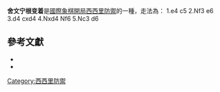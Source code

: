 {{Chess notation}}
'''舍文宁根变着'''是[[國際象棋開局|國際象棋開局]][[西西里防禦|西西里防禦]]的一種，走法為：
1.e4 c5 2.Nf3 e6 3.d4 cxd4 4.Nxd4 Nf6 5.Nc3 d6

{{Infobox chess opening
|openingname = 舍文宁根变着
|image = {{Chess diagram|=
|
|
|=
 |rd|nd|bd|qd|kd|bd|__|rd|=
 |pd|pd|__|__|__|pd|pd|pd|=
 |__|__|__|pd|pd|nd|__|__|=
 |__|__|__|__|__|__|__|__|=
 |__|__|__|nl|pl|__|__|__|=
 |__|__|nl|__|__|__|__|__|=
 |pl|pl|pl|__|__|pl|pl|pl|=
 |rl|__|bl|ql|kl|bl|__|rl|=
|
}}
|moves=1.e4 c5 2.Nf3 d6 3.d4 cxd4 4.Nxd4 Nf6 5.Nc3 e6
|ECO=B80–B89
|parentopening = [[西西里防禦|西西里防禦]]
|chessgid=162521&move=6&moves=e4.c5.Nf3.d6.d4.cxd4.Nxd4.Nf6.Nc3.e6&nodes=21720.32033.32034.32069.32070.32071.32072.32073.32074.162521
}}

==參考文獻==
{{reflist}}
{{wikibooks|Chess Opening Theory|1. e4/1...c5/2. Nf3/2...d6/3. d4/3...cxd4/4. Nxd4/4...Nf6/5. Nc3/5...e6|Scheveningen Variation}}
*{{cite book
 | author=[[Jonathan_Kinlay|Kinlay, Jon]]
 | title=Sicilian: Keres Attack
 | year=1981
 | publisher=Batsford
 | id=ISBN 0-7134-2139-9}}
*{{cite book
 | author=Pritchett, Craig
 | title=Sicilian Scheveningen
 | year=2006
 | publisher=[[Everyman_Chess|Everyman Chess]]
 | id=ISBN 9781857444131
 | authorlink=Craig Pritchett}}

[[Category:西西里防禦|Category:西西里防禦]]